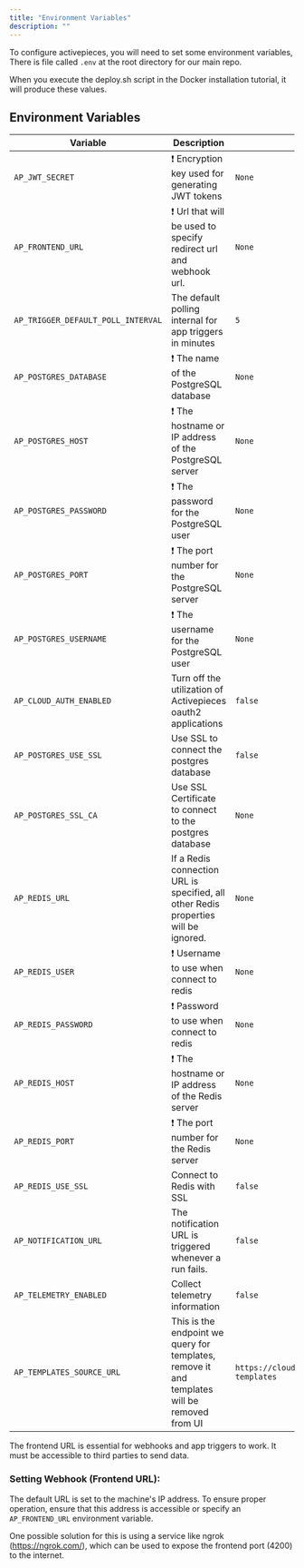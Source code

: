 ```yaml
---
title: "Environment Variables"
description: ""
---
```


To configure activepieces, you will need to set some environment variables, There is file called `.env` at the root directory for our main repo.

<Tip>
When you execute the deploy.sh script in the Docker installation tutorial, it will produce these values.
</Tip>

## Environment Variables

| Variable                     | Description                                                                                                 | Default Value           | Example
| ---------------------------- | ----------------------------------------------------------------------------------------------------------- | ---------------------   | --------
| `AP_JWT_SECRET`              | ❗️ Encryption key used for generating JWT tokens                                                             | `None`                  | https://demo.activepieces.com
| `AP_FRONTEND_URL`            | ❗️ Url that will be used to specify redirect url and webhook url.                                            | `None`                  | https://demo.activepieces.com/api
| `AP_TRIGGER_DEFAULT_POLL_INTERVAL`  | The default polling internal for app triggers in minutes                                                  | `5`                     |
| `AP_POSTGRES_DATABASE`       | ❗️ The name of the PostgreSQL database                                                                       | `None`                  |
| `AP_POSTGRES_HOST`           | ❗️ The hostname or IP address of the PostgreSQL server                                                       | `None`                  |
| `AP_POSTGRES_PASSWORD`       | ❗️ The password for the PostgreSQL user                                                                      | `None`                  |
| `AP_POSTGRES_PORT`           | ❗️ The port number for the PostgreSQL server                                                                 | `None`                  |
| `AP_POSTGRES_USERNAME`       | ❗️ The username for the PostgreSQL user                                                                      | `None`                  |
| `AP_CLOUD_AUTH_ENABLED`      | Turn off the utilization of Activepieces oauth2 applications                                                 | `false`                 |
| `AP_POSTGRES_USE_SSL`        | Use SSL to connect the postgres database                                                                    | `false`                 |
| `AP_POSTGRES_SSL_CA`         | Use SSL Certificate to connect to the postgres database                                                     | `None`                  |
| `AP_REDIS_URL`               | If a Redis connection URL is specified, all other Redis properties will be ignored.                         | `None`                  |
| `AP_REDIS_USER`              | ❗️ Username to use when connect to redis                                                                     | `None`                  |
| `AP_REDIS_PASSWORD`          | ❗️ Password to use when connect to redis                                                                     | `None`                  |
| `AP_REDIS_HOST`              | ❗️ The hostname or IP address of the Redis server                                                            | `None`                  |
| `AP_REDIS_PORT`              | ❗️ The port number for the Redis server                                                                      | `None`                  |
| `AP_REDIS_USE_SSL`           | Connect to Redis with SSL                                                                                   | `false`                 |
| `AP_NOTIFICATION_URL`        | The notification URL is triggered whenever a run fails.                                                     | `false`                 | https://cloud.activepieces.com/flows/WEBHOOK_TRIGGER_FLOW_ID 
| `AP_TELEMETRY_ENABLED`       | Collect telemetry information                                                                               | `false`                 |
| `AP_TEMPLATES_SOURCE_URL`    | This is the endpoint we query for templates, remove it and templates will be removed from UI                | `https://cloud.activepieces.com/api/v1/flow-templates` | 


<Warning>
The frontend URL is essential for webhooks and app triggers to work. 
It must be accessible to third parties to send data. 
</Warning>

### Setting Webhook (Frontend URL):

The default URL is set to the machine's IP address. To ensure proper operation, ensure that this address is accessible or specify an `AP_FRONTEND_URL` environment variable.

One possible solution for this is using a service like ngrok (https://ngrok.com/), which can be used to expose the frontend port (4200) to the internet.
